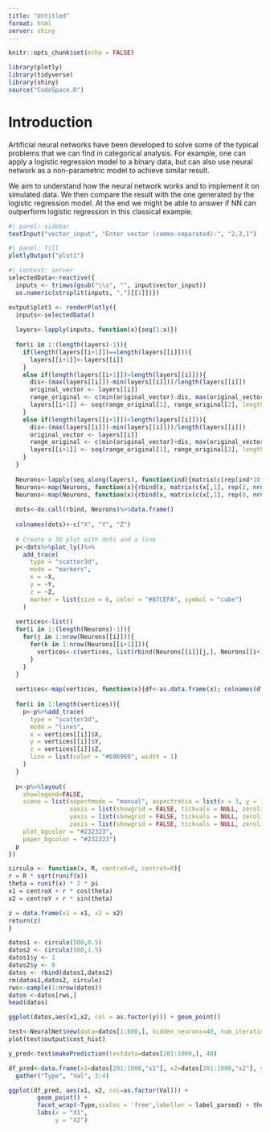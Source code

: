 ```yaml
---
title: "Untitled"
format: html
server: shiny
---
```


```r
knitr::opts_chunk$set(echo = FALSE)

library(plotly)
library(tidyverse)
library(shiny)
source("CodeSpace.R")
```

# Introduction
Artificial neural networks have been developed to solve some of the typical problems that we can find in categorical analysis. For example, one can apply a logistic regression model to a binary data, but can also use neural network as a non-parametric model to achieve similar result. 

We aim to understand how the neural network works and to implement it on simulated data. We then compare the result with the one generated by the logistic regression model. At the end we might be able to answer if NN can outperform logistic regression in this classical example.

```r
#| panel: sidebar
textInput("vector_input", "Enter vector (comma-separated):", "2,3,1")
```

```r
#| panel: fill
plotlyOutput("plot1")
```

```r
#| context: server
selectedData<-reactive({
  inputs <- trimws(gsub("\\s", "", input$vector_input))
  as.numeric(strsplit(inputs, ",")[[1]])})

output$plot1 <- renderPlotly({
  inputs<-selectedData()
  
  layers<-lapply(inputs, function(x){seq(1:x)})
  
  for(i in 1:(length(layers)-1)){
    if(length(layers[[i+1]])==length(layers[[i]])){
      layers[[i+1]]<-layers[[i]]
    }
    else if(length(layers[[i+1]])>length(layers[[i]])){
      dis<-(max(layers[[i]])-min(layers[[i]]))/length(layers[[i]])
      original_vector <- layers[[i]]
      range_original <- c(min(original_vector)-dis, max(original_vector)+dis)
      layers[[i+1]] <- seq(range_original[1], range_original[2], length.out = length(layers[[i+1]]))
    }
    else if(length(layers[[i+1]])<length(layers[[i]])){
      dis<-(max(layers[[i]])-min(layers[[i]]))/length(layers[[i]])
      original_vector <- layers[[i]]
      range_original <- c(min(original_vector)+dis, max(original_vector)-dis)
      layers[[i+1]] <- seq(range_original[1], range_original[2], length.out = length(layers[[i+1]]))
    }
  }
  
  Neurons<-lapply(seq_along(layers), function(ind){matrix(c(rep(ind*10, length(layers[[ind]])), rep(1, length(layers[[ind]])), layers[[ind]]), ncol = 3)})
  Neurons<-map(Neurons, function(x){rbind(x, matrix(c(x[,1], rep(2, nrow(x)), x[,3]), ncol = 3))})
  Neurons<-map(Neurons, function(x){rbind(x, matrix(c(x[,1], rep(0, nrow(x)), x[,3]), ncol = 3))})
  
  dots<-do.call(rbind, Neurons)%>%data.frame()
  
  colnames(dots)<-c("X", "Y", "Z")
  
  # Create a 3D plot with dots and a line
  p<-dots%>%plot_ly()%>%
    add_trace(
      type = "scatter3d",
      mode = "markers",
      x = ~X,
      y = ~Y,
      z = ~Z,
      marker = list(size = 6, color = "#87CEFA", symbol = "cube")
    ) 
  
  vertices<-list()
  for(i in 1:(length(Neurons)-1)){
    for(j in 1:nrow(Neurons[[i]])){
      for(k in 1:nrow(Neurons[[i+1]])){
        vertices<-c(vertices, list(rbind(Neurons[[i]][j,], Neurons[[i+1]][k,])))
      }
    }
  }
  
  vertices<-map(vertices, function(x){df<-as.data.frame(x); colnames(df)<-c("X","Y","Z"); return(df)})
  
  for(i in 1:length(vertices)){
    p<-p%>%add_trace(
      type = "scatter3d",
      mode = "lines",
      x = vertices[[i]]$X,
      y = vertices[[i]]$Y,
      z = vertices[[i]]$Z,
      line = list(color = "#696969", width = 1)
    )
  }
  
  p<-p%>%layout(
    showlegend=FALSE,
    scene = list(aspectmode = "manual", aspectratio = list(x = 3, y = 1, z = 1),
                 xaxis = list(showgrid = FALSE, tickvals = NULL, zeroline = FALSE),
                 yaxis = list(showgrid = FALSE, tickvals = NULL, zeroline = FALSE),
                 zaxis = list(showgrid = FALSE, tickvals = NULL, zeroline = FALSE)),
    plot_bgcolor = "#232323",
    paper_bgcolor = "#232323")
  p
})
```

```r
circulo <- function(x, R, centroX=0, centroY=0){
r = R * sqrt(runif(x))
theta = runif(x) * 2 * pi
x1 = centroX + r * cos(theta)
x2 = centroY + r * sin(theta)

z = data.frame(x1 = x1, x2 = x2)
return(z)
}

datos1 <- circulo(500,0.5)
datos2 <- circulo(500,1.5)
datos1$y <- 1
datos2$y <- 0
datos <- rbind(datos1,datos2)
rm(datos1,datos2, circulo)
rws<-sample(1:nrow(datos))
datos <-datos[rws,]
head(datos)

ggplot(datos,aes(x1,x2, col = as.factor(y))) + geom_point()
```

```r
test<-NeuralNet$new(data=datos[1:800,], hidden_neurons=40, num_iteration=50000, learning_rate=0.95)
plot(test$output$cost_hist)
```

```r
y_pred<-test$makePrediction(testdata=datos[201:1000,], 40)

df_pred<-data.frame(x1=datos[201:1000,"x1"], x2=datos[201:1000,"x2"], y_pred=as.numeric(y_pred), y_true=datos[201:1000,"y"])%>%
  gather("Type", "Val", 3:4)

ggplot(df_pred, aes(x1, x2, col=as.factor(Val))) +
        geom_point() +
        facet_wrap(~Type,scales = 'free',labeller = label_parsed) + theme_bw() +
        labs(x = "X1",
             y = "X2")
```

